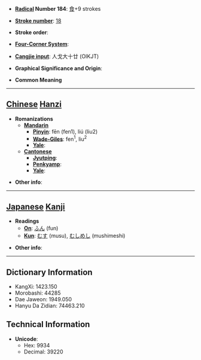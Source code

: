 * '''[[Wiktionary:Chinese radical index| Radical]] Number 184''': [[Wiktionary:Chinese radical index 食|食]]+9 strokes

* '''[[Wiktionary:Chinese total strokes index|Stroke number]]''': [[Wiktionary:Chinese total strokes index 18|18]]

* '''Stroke order''': 

* '''[[Wiktionary:Chinese four corner index|Four-Corner System]]''': 

* '''[[Wiktionary:Chinese Cangjie index|Cangjie input]]''': 人戈大十廿 (OIKJT)

* '''Graphical Significance and Origin''': 

* '''Common Meaning'''

----

== [[Chinese]] [[Hanzi]] ==

* '''Romanizations'''
** '''[[Mandarin]]'''
*** '''[[Pinyin]]''': fēn (fen1), liú (liu2)
*** '''[[Wade-Giles]]''': fen<sup>1</sup>, liu<sup>2</sup>
*** '''[[Yale]]''': 
** '''[[Cantonese]]'''
*** '''[[Jyutping]]''':
*** '''[[Penkyamp]]''': 
*** '''[[Yale]]''': 

* '''Other info''': 

----

== [[Japanese]] [[Kanji]] ==

* '''Readings'''
** '''[[On]]''': [[ふん]] (fun)
** '''[[Kun]]''': [[むす]] (musu), [[むしめし]] (mushimeshi)

* '''Other info''':  

----

== Dictionary Information ==

* KangXi: 1423.150
* Morobashi: 44285
* Dae Jaweon: 1949.050
* Hanyu Da Zidian: 74463.210

== Technical Information ==

* '''Unicode''':
** Hex: 9934
** Decimal: 39220